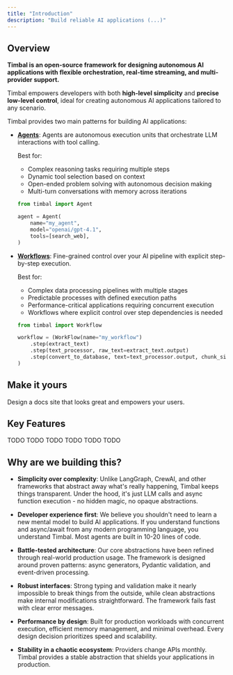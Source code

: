 ```yaml
---
title: "Introduction"
description: "Build reliable AI applications (...)"
---
```


## Overview

**Timbal is an open-source framework for designing autonomous AI applications with flexible orchestration, real-time streaming, and multi-provider support.**

Timbal empowers developers with both **high-level simplicity** and **precise low-level control**, ideal for creating autonomous AI applications tailored to any scenario.

Timbal provides two main patterns for building AI applications:

- **[Agents](./agents)**: Agents are autonomous execution units that orchestrate LLM interactions with tool calling. 
  
  Best for:
  - Complex reasoning tasks requiring multiple steps
  - Dynamic tool selection based on context
  - Open-ended problem solving with autonomous decision making
  - Multi-turn conversations with memory across iterations

  ```python 
  from timbal import Agent

  agent = Agent(
      name="my_agent",
      model="openai/gpt-4.1",
      tools=[search_web],
  )
  ```

- **[Workflows](./workflows)**: Fine-grained control over your AI pipeline with explicit step-by-step execution. 
  
  Best for:
  - Complex data processing pipelines with multiple stages
  - Predictable processes with defined execution paths
  - Performance-critical applications requiring concurrent execution
  - Workflows where explicit control over step dependencies is needed

  ```python
  from timbal import Workflow

  workflow = (WorkFlow(name="my_workflow")
      .step(extract_text)
      .step(text_processor, raw_text=extract_text.output)
      .step(convert_to_database, text=text_processor.output, chunk_size=1000)
  )
  ```

## Make it yours

Design a docs site that looks great and empowers your users.

## Key Features

<Columns cols={3}>
  <Card
    title="Memory"
    icon="database"
    href="#"
  >
    TODO
  </Card>
  <Card
    title="Model Routing"
    icon="arrow-progress"
    href="#"
  >
    TODO
  </Card>
    <Card
    title="Composability"
    icon="puzzle-piece"
    href="#"
  >
    TODO
  </Card>
  <Card
    title="Tracing"
    icon="wave-pulse"
    href="#"
  >
    TODO
  </Card>
  <Card
    title="Evals"
    icon="shield-check"
    href="#"
  >
    TODO
  </Card>
  <Card
    title="Deployment"
    icon="rocket-launch"
    href="#"
  >
    TODO
  </Card>
</Columns>

## Why are we building this?

- **Simplicity over complexity**: Unlike LangGraph, CrewAI, and other frameworks that abstract away what's really happening, Timbal keeps things transparent. Under the hood, it's just LLM calls and async function execution - no hidden magic, no opaque abstractions.

- **Developer experience first**: We believe you shouldn't need to learn a new mental model to build AI applications. If you understand functions and async/await from any modern programming language, you understand Timbal. Most agents are built in 10-20 lines of code.

- **Battle-tested architecture**: Our core abstractions have been refined through real-world production usage. The framework is designed around proven patterns: async generators, Pydantic validation, and event-driven processing.

- **Robust interfaces**: Strong typing and validation make it nearly impossible to break things from the outside, while clean abstractions make internal modifications straightforward. The framework fails fast with clear error messages.

- **Performance by design**: Built for production workloads with concurrent execution, efficient memory management, and minimal overhead. Every design decision prioritizes speed and scalability.

- **Stability in a chaotic ecosystem**: Providers change APIs monthly. Timbal provides a stable abstraction that shields your applications in production.
